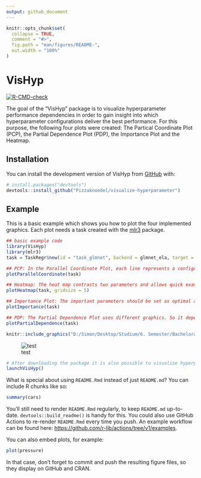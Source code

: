 ```yaml
---
output: github_document
---
```


<!-- README.md is generated from README.Rmd. Please edit that file -->

```r
knitr::opts_chunk$set(
  collapse = TRUE,
  comment = "#>",
  fig.path = "man/figures/README-",
  out.width = "100%"
)
```

# VisHyp

<!-- badges: start -->
[![R-CMD-check](https://github.com/Pizzaknoedel/visualize-hyperparameter/workflows/R-CMD-check/badge.svg)](https://github.com/Pizzaknoedel/visualize-hyperparameter/actions)
<!-- badges: end -->

The goal of the "VisHyp" package is to visualize hyperparameter performance dependencies in order to gain insight into which hyperparameter configurations deliver the best performance. For this purpose, the following four plots were created: The Partical Coordinate Plot (PCP), the Partial Dependence Plot (PDP), the Importance Plot and the Heatmap. 

## Installation

You can install the development version of VisHyp from [GitHub](https://github.com/) with:

```r
# install.packages("devtools")
devtools::install_github("Pizzaknoedel/visualize-hyperparameter")
```

## Example

This is a basic example which shows you how to plot the four implemented graphics. Each plot needs a task created with the [mlr3](https://github.com/mlr-org/mlr3) package.

```r
## basic example code
library(VisHyp)
library(mlr3)
task = TaskRegr$new(id = "task_glmnet", backend = glmnet_ela, target = "logloss")

## PCP: In the Parallel Coordinate Plot, each line represents a configuration and the color of the line represents the corresponding performance value. The Parallel Coordinate Plot helps to find configuration spaces that contain good performance values. 
plotParallelCoordinate(task)

## Heatmap: The heat map contrasts two parameters and allows quick examination of the effects of each configuration combination. The importance plot uses a surrogate learner to represent the importance of each parameter.
plotHeatmap(task, gridsize = 5)

## Importance Plot: The important parameters should be set as optimal as possible to get a good performance. To last still the partial Dependence Plot was implemented, with which it is possible to examine the individual definition areas of the parameters with the help of a Surrogats model.
plotImportance(task)

## PDP: The Partial Dependence Plot uses different graphics. So it depends on whether the user wants to look at one or more features. When viewing a numerical parameter, line plots are used. 
plotPartialDependence(task)
```

```r
knitr::include_graphics("D:/Simon/Desktop/Studium/6. Semester/Bachelorarbeit/package_VisHyp/Analyses/lcbench_Best_PCP.png")
```

![test]("D:/Simon/Desktop/Studium/6. Semester/Bachelorarbeit/package_VisHyp/Analyses/lcbench_Best_PCP.png")

```r 
# After downloading the package it is also possible to visualize hyperparameter dependencies with an integrated shiny app. Just write
launchVisHyp()
```

What is special about using `README.Rmd` instead of just `README.md`? You can include R chunks like so:
```r
summary(cars)
```

You'll still need to render `README.Rmd` regularly, to keep `README.md` up-to-date. `devtools::build_readme()` is handy for this. You could also use GitHub Actions to re-render `README.Rmd` every time you push. An example workflow can be found here: <https://github.com/r-lib/actions/tree/v1/examples>.

You can also embed plots, for example:

```r
plot(pressure)
```

In that case, don't forget to commit and push the resulting figure files, so they display on GitHub and CRAN.
